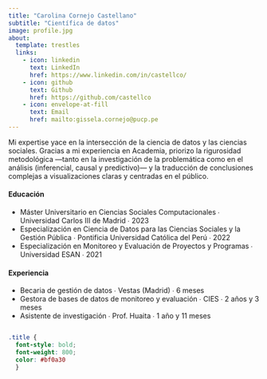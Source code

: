 ```yaml
---
title: "Carolina Cornejo Castellano"
subtitle: "Científica de datos"
image: profile.jpg
about:
  template: trestles
  links:
    - icon: linkedin
      text: LinkedIn
      href: https://www.linkedin.com/in/castellco/
    - icon: github
      text: Github
      href: https://github.com/castellco
    - icon: envelope-at-fill
      text: Email
      href: mailto:gissela.cornejo@pucp.pe
---
```

Mi expertise yace en la intersección de la ciencia de datos y las ciencias sociales. Gracias a mi experiencia en Academia, priorizo la rigurosidad metodológica —tanto en la investigación de la problemática como en el análisis (inferencial, causal y predictivo)— y la traducción de conclusiones complejas a visualizaciones claras y centradas en el público.


#### Educación
-  Máster Universitario en Ciencias Sociales Computacionales ∙ Universidad Carlos III de Madrid ∙ 2023
- Especialización en Ciencia de Datos para las Ciencias Sociales y la Gestión Pública ∙ Pontificia Universidad Católica del Perú ∙ 2022
- Especialización en Monitoreo y Evaluación de Proyectos y Programas ∙ Universidad ESAN ∙ 2021


#### Experiencia
- Becaria de gestión de datos ∙ Vestas (Madrid) ∙ 6 meses
- Gestora de bases de datos de monitoreo y evaluación ∙ CIES ∙ 2 años y 3 meses
- Asistente de investigación ∙ Prof. Huaita ∙ 1 año y 11 meses

```r

```

```css
.title {
  font-style: bold;
  font-weight: 800;
  color: #bf0a30
  }
```

<!-- bg <- "#efefef" -->

<!-- title_col <- "#bf0a30" -->

<!-- title_font <- "American Typewriter Regular" -->

<!-- font-weight: 400 -->
